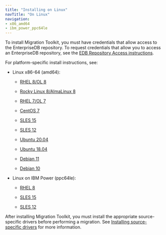 ```yaml
---
title: "Installing on Linux"
navTitle: "On Linux"
navigation:
- x86_amd64
- ibm_power_ppc64le
---
```



To install Migration Toolkit, you must have credentials that allow access to the EnterpriseDB repository. To request credentials that allow you to access an EnterpriseDB repository, see the [EDB Repository Access instructions](https://www.enterprisedb.com/repository-access-request).

For platform-specific install instructions, see:

- Linux x86-64 (amd64):
  - [RHEL 8/OL 8](x86_amd64/mtk55_rhel8_x86)

  - [Rocky Linux 8/AlmaLinux 8](x86_amd64/mtk55_other_linux8_x86)
  - [RHEL 7/OL 7](x86_amd64/mtk55_rhel7_x86)
  - [CentOS 7](x86_amd64/mtk55_centos7_x86)
  - [SLES 15](x86_amd64/mtk55_sles15_x86)
  - [SLES 12](x86_amd64/mtk55_sles12_x86)
  - [Ubuntu 20.04](x86_amd64/mtk55_ubuntu20_x86)
  - [Ubuntu 18.04](x86_amd64/mtk55_ubuntu18_x86)
  - [Debian 11](x86_amd64/mtk55_deb11_x86)
  - [Debian 10](x86_amd64/mtk55_deb10_x86)

- Linux on IBM Power (ppc64le):
  - [RHEL 8](ibm_power_ppc64le/mtk55_rhel8_ppcle)

  - [SLES 15](ibm_power_ppc64le/mtk55_sles15_ppcle)
  - [SLES 12](ibm_power_ppc64le/mtk55_sles12_ppcle)

After installing Migration Toolkit, you must install the appropriate source-specific drivers before performing a migration. See [Installing source-specific drivers](../#installing_drivers) for more information.


